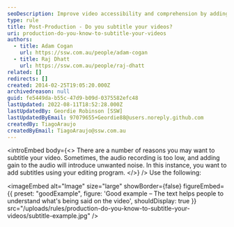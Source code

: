 ```yaml
---
seoDescription: Improve video accessibility and comprehension by adding subtitles that enhance audio clarity and provide a clear understanding of spoken dialogue.
type: rule
title: Post-Production - Do you subtitle your videos?
uri: production-do-you-know-to-subtitle-your-videos
authors:
  - title: Adam Cogan
    url: https://ssw.com.au/people/adam-cogan
  - title: Raj Dhatt
    url: https://ssw.com.au/people/raj-dhatt
related: []
redirects: []
created: 2014-02-25T19:05:20.000Z
archivedreason: null
guid: fe5449da-b55c-47d9-b09d-0375582efc48
lastUpdated: 2022-08-11T18:52:28.000Z
lastUpdatedBy: Geordie Robinson [SSW]
lastUpdatedByEmail: 97079655+Geordie88@users.noreply.github.com
createdBy: TiagoAraujo
createdByEmail: TiagoAraujo@ssw.com.au
---
```


<introEmbed
  body={<>
There are a number of reasons you may want to subtitle your video. Sometimes, the audio recording is too low, and adding gain to the audio will introduce unwanted noise. In this instance, you want to add subtitles using your editing program.
  </>}
/>
Use the following:

<imageEmbed
  alt="Image"
  size="large"
  showBorder={false}
  figureEmbed={{
    preset: "goodExample",
    figure: 'Good example – The text helps people to understand what\'s being said on the video',
    shouldDisplay: true
  }}
  src="/uploads/rules/production-do-you-know-to-subtitle-your-videos/subtitle-example.jpg"
/>
